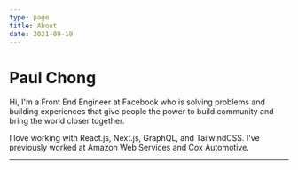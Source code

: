 ```yaml
---
type: page
title: About
date: 2021-09-19
---
```


# Paul Chong

Hi, I'm a Front End Engineer at Facebook who is solving problems and building experiences that give people the power to build community and bring the world closer together.

I love working with React.js, Next.js, GraphQL, and TailwindCSS. I've previously worked at Amazon Web Services and Cox Automotive.

---
